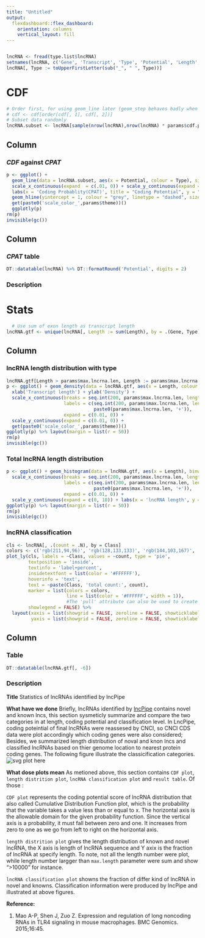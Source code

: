 ```yaml
---
title: "Untitled"
output: 
  flexdashboard::flex_dashboard:
    orientation: columns
    vertical_layout: fill
---
```


```r
```

```r
lncRNA <- fread(type.list$lncRNA)
setnames(lncRNA, c('Gene', 'Transcript', 'Type', 'Potential', 'Length', '我怎么知道这是什么东西？', 'Class'))
lncRNA[, Type := toUpperFirstLetter(sub("_", " ", Type))]
```

CDF {data-navmenu="Assembly"}
=====================================

```r
# Order first, for using geom_line later (geom_step behaves badly when calling plotly, see https://github.com/ropensci/plotly/issues/1030)
# cdf <- cdf[order(cdf[, 1], cdf[, 2])]
# Subset data randomly
lncRNA.subset <- lncRNA[sample(nrow(lncRNA),nrow(lncRNA) * params$cdf.percent / 100),]
```

Column
-------------------------------------

### *CDF* against *CPAT*

```r
p <- ggplot() +
  geom_line(data = lncRNA.subset, aes(x = Potential, colour = Type), size = 2, stat = 'ecdf') +
  scale_x_continuous(expand  = c(.01, 0)) + scale_y_continuous(expand = c(0, 0)) +
  labs(x = 'Coding Probablity(CPAT)', title = "Coding Potential", y = "CDF") +
  geom_hline(yintercept = 1, colour = "grey", linetype = "dashed", size = 1) +
  get(paste0('scale_color_',params$theme))()
  ggplotly(p)
rm(p)
invisible(gc())
```

Column
-------------------------------------

### *CPAT* table

```r
DT::datatable(lncRNA) %>% DT::formatRound('Potential', digits = 2)
```

### Description



Stats {data-navmenu="Assembly"}
=====================================

```r
  # Use sum of exon length as transcript length
lncRNA.gtf <- unique(lncRNA[, Length := sum(Length), by = .(Gene, Type)], by = 'Gene')
```

Column {.tabset}
-------------------------------------

### lncRNA length distribution with type

```r
lncRNA.gtf[Length > params$max.lncrna.len, Length := params$max.lncrna.len]
p <- ggplot() + geom_density(data = lncRNA.gtf, aes(x = Length, colour = Type), size = 1.5) +
  xlab('Transcript length') + ylab('Density') +
  scale_x_continuous(breaks = seq.int(200, params$max.lncrna.len, length.out = 10),
                     labels = c(seq.int(200, params$max.lncrna.len, length.out = 9),
                                paste0(params$max.lncrna.len, '+')), 
                     expand = c(0.01, 0)) +
  scale_y_continuous(expand = c(0.01, 0)) +
  get(paste0('scale_color_',params$theme))()
ggplotly(p) %>% layout(margin = list(r = 50))
rm(p)
invisible(gc())
```

### Total lncRNA length distribution

```r
p <- ggplot() + geom_histogram(data = lncRNA.gtf, aes(x = Length), binwidth = 100) +
  scale_x_continuous(breaks = seq.int(200, params$max.lncrna.len, length.out = 10),
                     labels = c(seq.int(200, params$max.lncrna.len, length.out = 9),
                                paste0(params$max.lncrna.len, '+')),
                     expand = c(0.01, 0)) +
  scale_y_continuous(expand = c(0, 10)) + labs(x = 'lncRNA length', y = 'Count')
ggplotly(p) %>% layout(margin = list(r = 50))
rm(p)
invisible(gc())
```

### lncRNA classification

```r
cls <- lncRNA[, .(count = .N), by = Class]
colors <- c('rgb(211,94,96)', 'rgb(128,133,133)', 'rgb(144,103,167)', 'rgb(171,104,87)', 'rgb(114,147,203)')
plot_ly(cls, labels = ~Class, values = ~count, type = 'pie',
        textposition = 'inside',
        textinfo = 'label+percent',
        insidetextfont = list(color = '#FFFFFF'),
        hoverinfo = 'text',
        text = ~paste(Class, 'total count:', count),
        marker = list(colors = colors,
                      line = list(color = '#FFFFFF', width = 1)),
                      #The 'pull' attribute can also be used to create space between the sectors
        showlegend = FALSE) %>%
  layout(xaxis = list(showgrid = FALSE, zeroline = FALSE, showticklabels = FALSE),
         yaxis = list(showgrid = FALSE, zeroline = FALSE, showticklabels = FALSE))
```

Column
-------------------------------------

### Table

```r
DT::datatable(lncRNA.gtf[, -6])
```

### Description

**Title** Statistics of lncRNAs identified by lncPipe

**What have we done**  Briefly, lncRNAs identified by [lncPipe](https://github.com/likelet/LncPipe) contains novel and known lncs, this section sysmeticly summarize and compare the two categories in at length, coding potential and classification level. In LncPipe, coding poteintial of final lncRNAs were reassesed by CNCI, so CNCI CDS data were plot accordingly which coding genes were also considered; Besides, we summarized length distribution of noval and knon lncs and classified lncRNAs based on thier genome location to nearest protein coding genes. The following figure illustrate the classicification categories.
![svg]() plot here

**What dose plots mean** As metioned above, this section contains `CDF plot`, `length distrition plot`, `lncRNA classification plot` and `result table`. Of those :

`CDF plot` represents the coding potential score of lncRNA distribution that also called Cumulative Distribution Function plot, which is the probability that the variable takes a value less than or equal to x. The horizontal axis is the allowable domain for the given probability function. Since the vertical axis is a probability, it must fall between zero and one. It increases from zero to one as we go from left to right on the horizontal axis.

`length distrition plot` gives the length distribution of known and novel lncRNA, the X axis is length of lncRNA sequence and Y axix is the fraction of lncRNA at specify length. To note, not all the length number were plot, while length number largger than `max.length` parameter were sum and show ">10000" for instance.

`lncRNA classification plot` showns the fraction of differ kind of lncRNA in novel and knowns. Classification information were produced by lncPipe and illustrated at above figures.

**Reference:**

1. Mao A-P, Shen J, Zuo Z. Expression and regulation of long noncoding RNAs in TLR4 signaling in mouse macrophages. BMC Genomics. 2015;16:45. 


